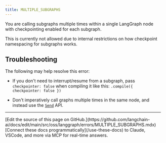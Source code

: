 ```yaml
---
title: MULTIPLE_SUBGRAPHS
---
```




You are calling subgraphs multiple times within a single LangGraph node with checkpointing enabled for each subgraph.

This is currently not allowed due to internal restrictions on how checkpoint namespacing for subgraphs works.

## Troubleshooting

The following may help resolve this error:



* If you don't need to interrupt/resume from a subgraph, pass `checkpointer: false` when compiling it like this: `.compile({ checkpointer: false })`


* Don't imperatively call graphs multiple times in the same node, and instead use the [`Send`](/oss/javascript/langgraph/graph-api#send) API.

---

<Callout icon="pen-to-square" iconType="regular">
    [Edit the source of this page on GitHub.](https://github.com/langchain-ai/docs/edit/main/src/oss/langgraph/errors/MULTIPLE_SUBGRAPHS.mdx)
</Callout>
<Tip icon="terminal" iconType="regular">
    [Connect these docs programmatically](/use-these-docs) to Claude, VSCode, and more via MCP for    real-time answers.
</Tip>
